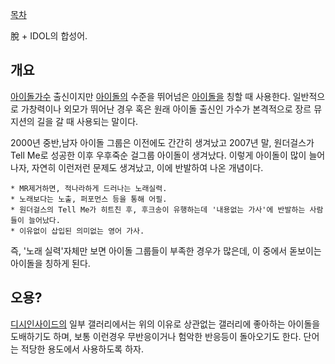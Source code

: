 [[목차]]

脫 + IDOL의 합성어.

== 개요 ==
[[아이돌]]가수 출신이지만 [[아이돌]]의 수준을 뛰어넘은 [[아이돌]]을 칭할 때 사용한다. 일반적으로 가창력이나 외모가 뛰어난 경우 혹은 원래 아이돌 출신인 가수가 본격적으로 장르 뮤지션의 길을 갈 때 사용되는 말이다.

2000년 중반,남자 아이돌 그룹은 이전에도 간간히 생겨났고 2007년 말, 원더걸스가 Tell Me로 성공한 이후 우후죽순 걸그룹 아이돌이 생겨났다. 이렇게 아이돌이 많이 늘어나자, 자연히 이런저런 문제도 생겨났고, 이에 반발하여 나온 개념이다.

 * MR제거하면, 적나라하게 드러나는 노래실력.
 * 노래보다는 노출, 퍼포먼스 등을 통해 어필.
 * 원더걸스의 Tell Me가 히트친 후, 후크송이 유행하는데 '내용없는 가사'에 반발하는 사람들이 늘어났다.
 * 이유없이 삽입된 의미없는 영어 가사.

즉, '노래 실력'자체만 보면 아이돌 그룹들이 부족한 경우가 많은데, 이 중에서 돋보이는 아이돌을 칭하게 된다.

== 오용? ==
[[디시인사이드]]의 일부 갤러리에서는 위의 이유로 상관없는 갤러리에 좋아하는 아이돌을 도배하기도 하며, 보통 이런경우 무반응이거나 험악한 반응등이 돌아오기도 한다. 단어는 적당한 용도에서 사용하도록 하자.
